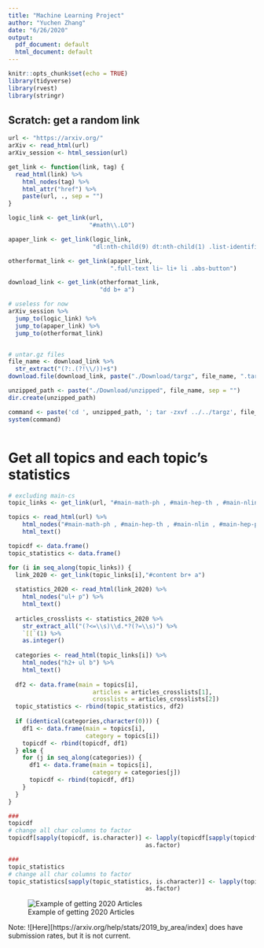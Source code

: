 ```yaml
---
title: "Machine Learning Project"
author: "Yuchen Zhang"
date: "6/26/2020"
output:
  pdf_document: default
  html_document: default
---
```


```r
knitr::opts_chunk$set(echo = TRUE)
library(tidyverse)
library(rvest)
library(stringr)
```

## Scratch: get a random link
```r
url <- "https://arxiv.org/"
arXiv <- read_html(url)
arXiv_session <- html_session(url)

get_link <- function(link, tag) {
  read_html(link) %>% 
    html_nodes(tag) %>%
    html_attr("href") %>% 
    paste(url, ., sep = "")
}

logic_link <- get_link(url, 
                       "#math\\.LO")

apaper_link <- get_link(logic_link, 
                        "dl:nth-child(9) dt:nth-child(1) .list-identifier a:nth-child(1)")

otherformat_link <- get_link(apaper_link, 
                             ".full-text li~ li+ li .abs-button")

download_link <- get_link(otherformat_link, 
                          "dd b+ a")

# useless for now
arXiv_session %>% 
  jump_to(logic_link) %>% 
  jump_to(apaper_link) %>% 
  jump_to(otherformat_link)


# untar.gz files
file_name <- download_link %>% 
  str_extract("(?:.(?!\\/))+$")
download.file(download_link, paste("./Download/targz", file_name, ".tar.gz", sep = ""))

unzipped_path <- paste("./Download/unzipped", file_name, sep = "")
dir.create(unzipped_path)

command <- paste('cd ', unzipped_path, '; tar -zxvf ../../targz', file_name, '.tar.gz', sep = "")
system(command)



```

# Get all topics and each topic's statistics
```r
# excluding main-cs 
topic_links <- get_link(url, "#main-math-ph , #main-hep-th , #main-nlin , #main-hep-ph , #main-nucl-ex , #main-hep-lat , #main-nucl-th , #main-hep-ex , #main-physics , #main-gr-qc , #main-quant-ph , #main-math , #main-q-bio , #main-q-fin , #main-stat , #main-eess , #main-econ , #main-cond-mat , #main-astro-ph")

topics <- read_html(url) %>% 
    html_nodes("#main-math-ph , #main-hep-th , #main-nlin , #main-hep-ph , #main-nucl-ex , #main-hep-lat , #main-nucl-th , #main-hep-ex , #main-physics , #main-gr-qc , #main-quant-ph , #main-math , #main-q-bio , #main-q-fin , #main-stat , #main-eess , #main-econ , #main-cond-mat , #main-astro-ph") %>% 
    html_text()

topicdf <- data.frame()
topic_statistics <- data.frame()

for (i in seq_along(topic_links)) {
  link_2020 <- get_link(topic_links[i],"#content br+ a") 
  
  statistics_2020 <- read_html(link_2020) %>% 
    html_nodes("ul+ p") %>% 
    html_text()
  
  articles_crosslists <- statistics_2020 %>% 
    str_extract_all("(?<=\\s)\\d.*?(?=\\s)") %>% 
    `[[`(1) %>% 
    as.integer()
  
  categories <- read_html(topic_links[i]) %>% 
    html_nodes("h2+ ul b") %>% 
    html_text()
  
  df2 <- data.frame(main = topics[i],
                        articles = articles_crosslists[1], 
                        crosslists = articles_crosslists[2])
  topic_statistics <- rbind(topic_statistics, df2)
  
  if (identical(categories,character(0))) {
    df1 <- data.frame(main = topics[i], 
                      category = topics[i])
    topicdf <- rbind(topicdf, df1)
  } else {
    for (j in seq_along(categories)) {
      df1 <- data.frame(main = topics[i], 
                        category = categories[j])
      topicdf <- rbind(topicdf, df1)
    }
  }
}

###
topicdf
# change all char columns to factor
topicdf[sapply(topicdf, is.character)] <- lapply(topicdf[sapply(topicdf, is.character)], 
                                       as.factor)

###
topic_statistics
# change all char columns to factor
topic_statistics[sapply(topic_statistics, is.character)] <- lapply(topic_statistics[sapply(topic_statistics, is.character)], 
                                       as.factor)

```

![Example of getting 2020 Articles](./miscellaneous/statistics_example.png)

Note: ![Here][https://arxiv.org/help/stats/2019_by_area/index] does have submission rates, but it is not current.